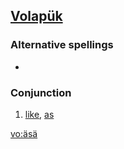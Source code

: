 ==[[Volapük]]==

===Alternative spellings===
*{{l|vo|aysay}}

===Conjunction===
{{infl|vo|conjunction}}

# [[like]], [[as]]

[[vo:äsä]]